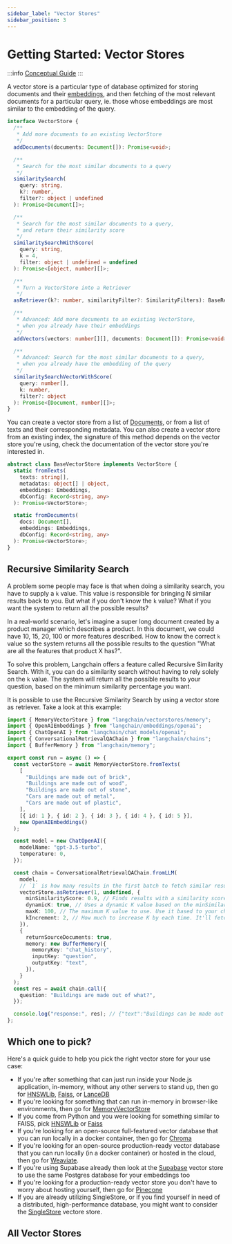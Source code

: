 ```yaml
---
sidebar_label: "Vector Stores"
sidebar_position: 3
---
```



# Getting Started: Vector Stores

:::info
[Conceptual Guide](https://docs.langchain.com/docs/components/indexing/vectorstore)
:::

A vector store is a particular type of database optimized for storing documents and their [embeddings](../../models/embeddings/), and then fetching of the most relevant documents for a particular query, ie. those whose embeddings are most similar to the embedding of the query.

```typescript
interface VectorStore {
  /**
   * Add more documents to an existing VectorStore
   */
  addDocuments(documents: Document[]): Promise<void>;

  /**
   * Search for the most similar documents to a query
   */
  similaritySearch(
    query: string,
    k?: number,
    filter?: object | undefined
  ): Promise<Document[]>;

  /**
   * Search for the most similar documents to a query,
   * and return their similarity score
   */
  similaritySearchWithScore(
    query: string,
    k = 4,
    filter: object | undefined = undefined
  ): Promise<[object, number][]>;

  /**
   * Turn a VectorStore into a Retriever
   */
  asRetriever(k?: number, similarityFilter?: SimilarityFilters): BaseRetriever;

  /**
   * Advanced: Add more documents to an existing VectorStore,
   * when you already have their embeddings
   */
  addVectors(vectors: number[][], documents: Document[]): Promise<void>;

  /**
   * Advanced: Search for the most similar documents to a query,
   * when you already have the embedding of the query
   */
  similaritySearchVectorWithScore(
    query: number[],
    k: number,
    filter?: object
  ): Promise<[Document, number][]>;
}
```

You can create a vector store from a list of [Documents](../../schema/document), or from a list of texts and their corresponding metadata. You can also create a vector store from an existing index, the signature of this method depends on the vector store you're using, check the documentation of the vector store you're interested in.

```typescript
abstract class BaseVectorStore implements VectorStore {
  static fromTexts(
    texts: string[],
    metadatas: object[] | object,
    embeddings: Embeddings,
    dbConfig: Record<string, any>
  ): Promise<VectorStore>;

  static fromDocuments(
    docs: Document[],
    embeddings: Embeddings,
    dbConfig: Record<string, any>
  ): Promise<VectorStore>;
}
```

## Recursive Similarity Search

A problem some people may face is that when doing a similarity search, you have to supply a `k` value. This value is responsible for bringing N similar results back to you. But what if you don't know the `k` value? What if you want the system to return all the possible results?

In a real-world scenario, let's imagine a super long document created by a product manager which describes a product. In this document, we could have 10, 15, 20, 100 or more features described. How to know the correct `k` value so the system returns all the possible results to the question "What are all the features that product X has?".

To solve this problem, Langchain offers a feature called Recursive Similarity Search. With it, you can do a similarity search without having to rely solely on the `k` value. The system will return all the possible results to your question, based on the minimum similarity percentage you want.

It is possible to use the Recursive Similarity Search by using a vector store as retriever. Take a look at this example:

```typescript
import { MemoryVectorStore } from "langchain/vectorstores/memory";
import { OpenAIEmbeddings } from "langchain/embeddings/openai";
import { ChatOpenAI } from "langchain/chat_models/openai";
import { ConversationalRetrievalQAChain } from "langchain/chains";
import { BufferMemory } from "langchain/memory";

export const run = async () => {
  const vectorStore = await MemoryVectorStore.fromTexts(
    [
      "Buildings are made out of brick",
      "Buildings are made out of wood",
      "Buildings are made out of stone",
      "Cars are made out of metal",
      "Cars are made out of plastic",
    ],
    [{ id: 1 }, { id: 2 }, { id: 3 }, { id: 4 }, { id: 5 }],
    new OpenAIEmbeddings()
  );

  const model = new ChatOpenAI({
    modelName: "gpt-3.5-turbo",
    temperature: 0,
  });

  const chain = ConversationalRetrievalQAChain.fromLLM(
    model,
    // `1` is how many results in the first batch to fetch similar results. The `undefined` is the metadata filters
    vectorStore.asRetriever(1, undefined, {
      minSimilarityScore: 0.9, // Finds results with a similarity score of 90% or more
      dynamicK: true, // Uses a dynamic K value based on the minSimilarityScore. It'll keep increasing K until it can't find any more results
      maxK: 100, // The maximum K value to use. Use it based to your chunk size to make sure you don't run out of tokens
      kIncrement: 2, // How much to increase K by each time. It'll fetch N results, then N + kIncrement, then N + kIncrement * 2, etc.
    }),
    {
      returnSourceDocuments: true,
      memory: new BufferMemory({
        memoryKey: "chat_history",
        inputKey: "question",
        outputKey: "text",
      }),
    }
  );
  const res = await chain.call({
    question: "Buildings are made out of what?",
  });

  console.log("response:", res); // {"text":"Buildings can be made out of various materials such as wood, brick, or stone.","sourceDocuments":[{"pageContent":"Buildings are made out of wood","metadata":{"id":2}},{"pageContent":"Buildings are made out of brick","metadata":{"id":1}},{"pageContent":"Buildings are made out of stone","metadata":{"id":3}}]}
};
```

## Which one to pick?

Here's a quick guide to help you pick the right vector store for your use case:

- If you're after something that can just run inside your Node.js application, in-memory, without any other servers to stand up, then go for [HNSWLib](./integrations/hnswlib), [Faiss](./integrations/faiss), or [LanceDB](./integrations/lancedb)
- If you're looking for something that can run in-memory in browser-like environments, then go for [MemoryVectorStore](./integrations/memory)
- If you come from Python and you were looking for something similar to FAISS, pick [HNSWLib](./integrations/hnswlib) or [Faiss](./integrations/faiss)
- If you're looking for an open-source full-featured vector database that you can run locally in a docker container, then go for [Chroma](./integrations/chroma)
- If you're looking for an open-source production-ready vector database that you can run locally (in a docker container) or hosted in the cloud, then go for [Weaviate](./integrations/weaviate).
- If you're using Supabase already then look at the [Supabase](./integrations/supabase) vector store to use the same Postgres database for your embeddings too
- If you're looking for a production-ready vector store you don't have to worry about hosting yourself, then go for [Pinecone](./integrations/pinecone)
- If you are already utilizing SingleStore, or if you find yourself in need of a distributed, high-performance database, you might want to consider the [SingleStore](./integrations/singlestore) vectore store.

## All Vector Stores


<DocCardList />

